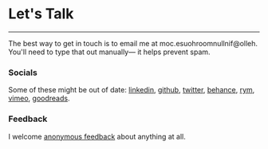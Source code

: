 
<SEO title="✉️ Contact" pageThumb = "/meta-contact.jpg"/>
<div class="page-wrapper contact-wrapper big">

<h1 class='page-title'>Let's Talk</h1>

<hr />

The best way to get in touch is to email me at <span class="obfuscate">moc.esuohroom<span>null</span>nif@olleh</span>. You'll need to type that out manually⁠— it helps prevent spam.

### Socials

Some of these might be out of date:
[linkedin](https://www.linkedin.com/in/finm/), [github](http://www.github.com/finmoorhouse), [twitter](https://www.twitter.com/finmoorhouse), [behance](https://www.behance.net/finmoorhouse), [rym](https://rateyourmusic.com/~finm), [vimeo](http://www.vimeo.com/finmoorhouse), [goodreads](https://www.goodreads.com/finm).

### Feedback

I welcome [anonymous feedback](https://forms.gle/WRCkRi6s6ask8rGF8) about anything at all.
</div>